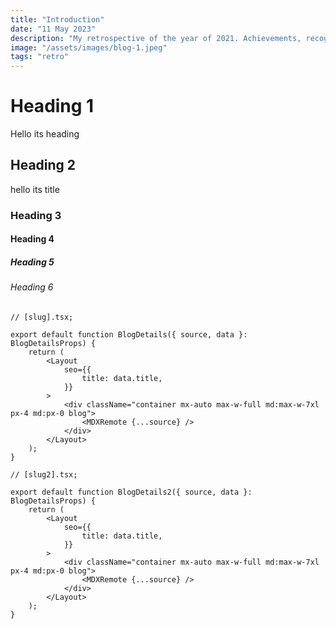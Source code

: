 ```yaml
---
title: "Introduction"
date: "11 May 2023"
description: "My retrospective of the year of 2021. Achievements, recognitions, and lessons learned."
image: "/assets/images/blog-1.jpeg"
tags: "retro"
---
```


# Heading 1

Hello its heading

## Heading 2

hello its title

### Heading 3

#### Heading 4

##### Heading 5

###### Heading 6

```tsx showLineNumbers title="[slug].tsx"
// [slug].tsx;

export default function BlogDetails({ source, data }: BlogDetailsProps) {
    return (
        <Layout
            seo={{
                title: data.title,
            }}
        >
            <div className="container mx-auto max-w-full md:max-w-7xl px-4 md:px-0 blog">
                <MDXRemote {...source} />
            </div>
        </Layout>
    );
}
```

```tsx showLineNumbers
// [slug2].tsx;

export default function BlogDetails2({ source, data }: BlogDetailsProps) {
    return (
        <Layout
            seo={{
                title: data.title,
            }}
        >
            <div className="container mx-auto max-w-full md:max-w-7xl px-4 md:px-0 blog">
                <MDXRemote {...source} />
            </div>
        </Layout>
    );
}
```
